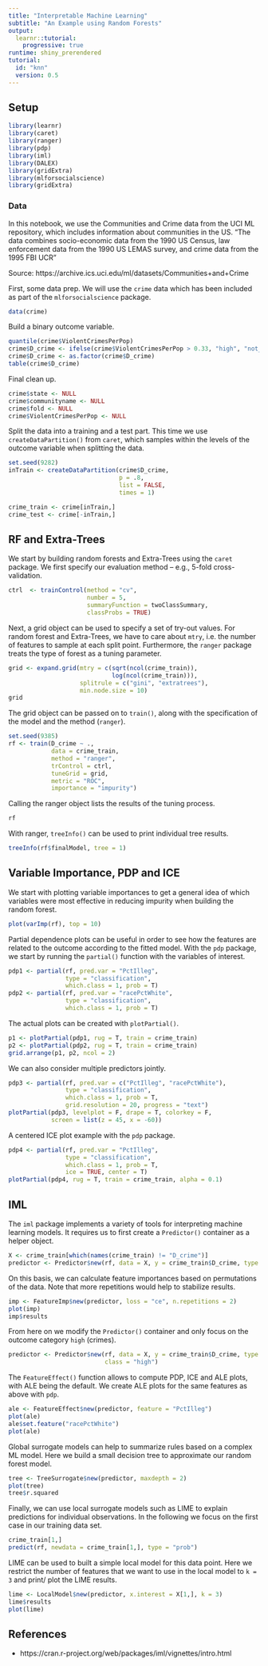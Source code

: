 ```yaml
---
title: "Interpretable Machine Learning"
subtitle: "An Example using Random Forests"
output: 
  learnr::tutorial:
    progressive: true
runtime: shiny_prerendered
tutorial:
  id: "knn"
  version: 0.5
---
```


## Setup

```r
library(learnr)
library(caret)
library(ranger)
library(pdp)
library(iml)
library(DALEX)
library(gridExtra)
library(mlforsocialscience)
library(gridExtra)
```

### Data

In this notebook, we use the Communities and Crime data from the UCI ML repository, which includes information about communities in the US. "The data combines socio-economic data from the 1990 US Census, law enforcement data from the 1990 US LEMAS survey, and crime data from the 1995 FBI UCR"

Source: https://archive.ics.uci.edu/ml/datasets/Communities+and+Crime

First, some data prep. We will use the `crime` data which has been included as part of the `mlforsocialscience` package.

```r
data(crime)
```

Build a binary outcome variable.

```r
quantile(crime$ViolentCrimesPerPop)
crime$D_crime <- ifelse(crime$ViolentCrimesPerPop > 0.33, "high", "not_high")
crime$D_crime <- as.factor(crime$D_crime)
table(crime$D_crime)
```

Final clean up.

```r
crime$state <- NULL
crime$communityname <- NULL
crime$fold <- NULL
crime$ViolentCrimesPerPop <- NULL
```

Split the data into a training and a test part. This time we use `createDataPartition()` from `caret`, which samples within the levels of the outcome variable when splitting the data.

```r
set.seed(9282)
inTrain <- createDataPartition(crime$D_crime, 
                               p = .8, 
                               list = FALSE, 
                               times = 1)

crime_train <- crime[inTrain,]
crime_test <- crime[-inTrain,]
```

## RF and Extra-Trees

We start by building random forests and Extra-Trees using the `caret` package. We first specify our evaluation method -- e.g., 5-fold cross-validation.

```r
ctrl  <- trainControl(method = "cv",
                      number = 5,
                      summaryFunction = twoClassSummary,
                      classProbs = TRUE)
```

Next, a grid object can be used to specify a set of try-out values. For random forest and Extra-Trees, we have to care about `mtry`, i.e. the number of features to sample at each split point. Furthermore, the `ranger` package treats the type of forest as a tuning parameter.

```r
grid <- expand.grid(mtry = c(sqrt(ncol(crime_train)),
                             log(ncol(crime_train))),
                    splitrule = c("gini", "extratrees"),
                    min.node.size = 10)
grid
```

The grid object can be passed on to `train()`, along with the specification of the model and the method (`ranger`).

```r
set.seed(9385)
rf <- train(D_crime ~ .,
            data = crime_train,
            method = "ranger",
            trControl = ctrl,
            tuneGrid = grid,
            metric = "ROC",
            importance = "impurity")
```

Calling the ranger object lists the results of the tuning process.

```r
rf
```

With ranger, `treeInfo()` can be used to print individual tree results. 

```r
treeInfo(rf$finalModel, tree = 1)
```

## Variable Importance, PDP and ICE

We start with plotting variable importances to get a general idea of which variables were most effective in reducing impurity when building the random forest.

```r
plot(varImp(rf), top = 10)
```

Partial dependence plots can be useful in order to see how the features are related to the outcome according to the fitted model. With the `pdp` package, we start by running the `partial()` function with the variables of interest.

```r
pdp1 <- partial(rf, pred.var = "PctIlleg", 
                type = "classification", 
                which.class = 1, prob = T)
pdp2 <- partial(rf, pred.var = "racePctWhite", 
                type = "classification", 
                which.class = 1, prob = T)
```

The actual plots can be created with `plotPartial()`.

```r
p1 <- plotPartial(pdp1, rug = T, train = crime_train)
p2 <- plotPartial(pdp2, rug = T, train = crime_train)
grid.arrange(p1, p2, ncol = 2)
```

We can also consider multiple predictors jointly.

```r
pdp3 <- partial(rf, pred.var = c("PctIlleg", "racePctWhite"), 
                type = "classification", 
                which.class = 1, prob = T, 
                grid.resolution = 20, progress = "text")
plotPartial(pdp3, levelplot = F, drape = T, colorkey = F, 
            screen = list(z = 45, x = -60))
```

A centered ICE plot example with the `pdp` package.

```r
pdp4 <- partial(rf, pred.var = "PctIlleg", 
                type = "classification", 
                which.class = 1, prob = T, 
                ice = TRUE, center = T)
plotPartial(pdp4, rug = T, train = crime_train, alpha = 0.1)
```

## IML

The `iml` package implements a variety of tools for interpreting machine learning models. It requires us to first create a `Predictor()` container as a helper object. 

```r
X <- crime_train[which(names(crime_train) != "D_crime")]
predictor <- Predictor$new(rf, data = X, y = crime_train$D_crime, type = "prob")
```

On this basis, we can calculate feature importances based on permutations of the data. Note that more repetitions would help to stabilize results.

```r
imp <- FeatureImp$new(predictor, loss = "ce", n.repetitions = 2)
plot(imp)
imp$results
```

From here on we modify the `Predictor()` container and only focus on the outcome category `high` (crimes).

```r
predictor <- Predictor$new(rf, data = X, y = crime_train$D_crime, type = "prob",
                           class = "high")
```

The `FeatureEffect()` function allows to compute PDP, ICE and ALE plots, with ALE being the default. We create ALE plots for the same features as above with `pdp`.

```r
ale <- FeatureEffect$new(predictor, feature = "PctIlleg")
plot(ale)
ale$set.feature("racePctWhite")
plot(ale)
```

Global surrogate models can help to summarize rules based on a complex ML model. Here we build a small decision tree to approximate our random forest model.

```r
tree <- TreeSurrogate$new(predictor, maxdepth = 2)
plot(tree)
tree$r.squared
```

Finally, we can use local surrogate models such as LIME to explain predictions for individual observations. In the following we focus on the first case in our training data set.

```r
crime_train[1,]
predict(rf, newdata = crime_train[1,], type = "prob")
```

LIME can be used to built a simple local model for this data point. Here we restrict the number of features that we want to use in the local model to `k = 3` and print/ plot the LIME results.

```r
lime <- LocalModel$new(predictor, x.interest = X[1,], k = 3)
lime$results
plot(lime)
```

## References

* https://cran.r-project.org/web/packages/iml/vignettes/intro.html
